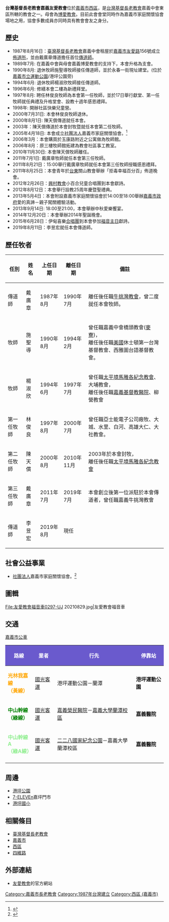 
{{Infobox Non-profit
| Non-profit_name = 台灣基督長老教會嘉義友愛教會
| Non-profit_logo = File:台灣基督長老教會友愛教會.jpg
| Non-profit_type = [[非政府組織|非政府組織]]
| founded_date = 1987年8月16日(34年)
| founder = 戴廣章
| location = 60095[[嘉義市|嘉義市]][[西區_(嘉義市)|西區]][[西平里|西平里]][[永春一街|永春一街]]101號 
| key_people = 李昱宏（[[傳道師|傳道師]]）
| area_served = [[台灣|台灣]][[嘉義市|嘉義市]][[西區_(嘉義市)|西區]]
| focus = 
| method = 
| revenue = 
| num_employees = 
| slogan = 
| homepage = http://youai.org.tw
}}

'''台灣基督長老教會嘉義友愛教會'''位於[[嘉義市|嘉義市]][[西區_(嘉義市)|西區]]，是[[台灣基督長老教會|台灣基督長老教會]]嘉義中會東區所轄的教會之一。母會為[[博愛教會|博愛教會]]。目前此會會堂同時作為嘉義市家庭關懷協會場地之用，協會多數成員亦同時具有教會會友之身分。

== 歷史 ==
*1987年8月16日：[[臺灣基督長老教會|臺灣基督長老教會]]嘉義中會租屋於[[嘉義市|嘉義市]][[友愛路_(嘉義市)|友愛路]]156號成立[[佈道所|佈道所]]，並由戴廣章傳道擔任首位[[傳道師|傳道師]]。
*1989年7月: 在嘉義中會與母會嘉義博愛教會的支持下，本會升格為支會。
*1990年8月: 退休牧師施聖導牧師接任傳道師，並於永春一街現址建堂。(位於[[嘉義市立運動公園|嘉義市立運動公園]]/港坪公園旁)
*1994年6月: 退休牧師楊淑欣牧師接任傳道師。
*1996年6月: 修繕本會二樓為新禮拜堂。
*1997年8月: 聘任林俊良牧師為本會第一任牧師，並於17日舉行獻堂、第一任牧師就任典禮及升格堂會、設教十週年感恩禮拜。
*1998年: 開辦社區快樂兒童營。
*2000年7月31日: 本會林俊良牧師退休。
*2000年8月1日: 陳天償傳道就任本會。
*2003年：陳天償傳道於本會封牧暨就任本會第二任牧師。
*2005年4月18日: 本會成立[[社團法人|社團法人]]嘉義市家庭關懷協會。<ref>{{Cite web |url=http://www.npo.org.tw/npolist_detail.asp?id=5787 |title=存档副本 |accessdate=2015-10-27 |archive-date=2019-09-11 |archive-url=https://web.archive.org/web/20190911224613/http://www.npo.org.tw/npolist_detail.asp?id=5787 |dead-url=no }}</ref>
*2006年3月：本會購買於玉康路附近之公寓做為牧師館。
*2006年8月：原三樓牧師館拓建為教會社區事工教室。
*2010年11月30日: 本會陳天償牧師離任。
*2011年7月1日: 戴廣章牧師就任本會第三任牧師。
*2011年8月21日：15:00舉行戴廣章牧師就任本會第三任牧師授職感恩禮拜。
*2011年8月25日：本會青年於[[台東縣|台東]]關山教會舉辦「拒毒幸福百分百」佈道晚會。
*2012年2月26日：[[興村教會|興村教會]]小百合兒童合唱團到本會獻詩。
*2012年8月12日：本會舉行設教25周年慶暨聖禮典。
*2013年5月4日：本會附設嘉義市家庭關懷協會於14:00至18:00舉辦[[嘉義市政府|嘉義市政府]]愛的真諦－親子闖關體驗活動。
*2013年9月14日: 18:00至21:00，本會舉辦中秋愛樂饗宴。
*2014年12月20日：本會舉辦2014年聖誕晚會。
*2015年6月28日：伊甸喜樂[[合唱團|合唱團]]到本會參加[[福音主日|福音主日]]獻詩。
*2019年8月11日：李昱宏就任本會傳道師。

==歷任牧者==
{| class="wikitable"
!任別
!姓名
!上任日期
!離任日期
!備註
|-
|傳道師
|戴廣章
|1987年8月
|1990年7月
|離任後任職[[牛挑灣教會|牛挑灣教會]]，曾二度就任本會牧師。
|-
|牧師
|施聖導
|1990年8月
|1994年2月
|曾任職嘉義中會橋頭教會([[麥寮|麥寮]])，<BR>離任後任職[[美國|美國]]休士頓第一台灣基督教會、西雅圖台語基督教會。
|-
|牧師
|楊淑欣	
|1994年6月
|1997年7月
|曾任職[[太平境馬雅各紀念教會|太平境馬雅各紀念教會]]、大埔教會，<BR>離任後任職[[嘉義基督教醫院|嘉義基督教醫院]]、柳營教會
|-
|第一任牧師
|林俊良
|1997年8月
|2000年7月
|曾任職亞士能電子公司廠牧、大城、水里、白河、高雄大仁、大社教會。
|-
|第二任牧師
|陳天償
|2000年8月
|2010年11月
|2003年於本會封牧，<BR>離任後任職[[太平境馬雅各紀念教會|太平境馬雅各紀念教會]]
|-
|第三任牧師
|戴廣章
|2011年7月
|2019年7月
|本會創立後第一位派駐於本會傳道者，曾任職嘉義牛挑灣教會
|-
|傳道師
|李昱宏
|2019年8月
|現任
|
|}

== 社會公益事業 ==
*[[社團法人|社團法人]]嘉義市家庭關懷協會。<ref>{{cite web |url=http://foundations.olc.tw/foundations/view/544137a9-89ac-4521-977d-2b20acb5b862 |title=存档副本 |accessdate=2015-10-27 |deadurl=yes |archiveurl=https://web.archive.org/web/20160304060610/http://foundations.olc.tw/foundations/view/544137a9-89ac-4521-977d-2b20acb5b862 |archivedate=2016-03-04 }}</ref>

== 圖輯 ==
<gallery>
File:友愛教會福音車0297-UJ 20210829.jpg|友愛教會福音車
</gallery>
== 交通 ==
{{main|嘉義市公車}}
;[[嘉義市公車|嘉義市公車]]
{| class="wikitable" width="100%" align="center"
! style="background: #6a5acd; color: #ffffff;"|路線!!style="background: #6a5acd; color: #ffffff;"|業者!!style="background: #6a5acd; color: #ffffff;"|行先!!style="background: #6a5acd; color: #ffffff;"|停靠站
|-align=center
|<font color=orange>'''光林我嘉線<br/>（黃線）'''</font>||[[國光客運|國光客運]]||港坪運動公園－蘭潭||'''港坪運動公園'''
|-align=center
|<font color=green>'''中山幹線<br/>（綠線）'''</font>||[[國光客運|國光客運]]||[[嘉義榮民醫院|嘉義榮民醫院]]－[[國立嘉義大學蘭潭校區|嘉義大學蘭潭校區]]||'''嘉義醫院'''
|-align=center
|<font color=lightgreen>'''中山幹線A<br/>（綠A線）'''</font>||[[國光客運|國光客運]]||[[二二八國家紀念公園|二二八國家紀念公園]]－嘉義大學蘭潭校區||'''嘉義醫院'''
|-
|}
{{BS-map
|title=台灣好行光林我嘉線站牌
|legend=0
|lua=1
|map=
KBHFa~~港坪運動公園
BHF~~嘉樂福觀光夜市
BHF~~番仔溝公園
BHF~~大潤發（博愛路）
BHF~~{{rint|tw|tra}}{{rint|tw|cbrt}} [[嘉義市先期交通轉運中心|嘉義市轉運中心]]
BHF~~自由友忠路口
BHF~~[[香湖公園|北香湖公園]]
BHF~~文化文華街口
BHF~~秀泰影城
BHF~~{{rint|tw|tra}}{{rint|tw|cbrt}} 嘉義火車站
BHF~~{{rint|tw|cbrt}} 新光三越遠東站
BHF~~{{rint|tw|cbrt}} 文化路口
BHF~~嘉邑城隍廟
BHF~~市政府（吳鳳北路）
BHF~~[[File:ROC_Forestry_Bureau_Seal.svg|20px]] 檜意森活村（北門）
BHF~~獄政博物館
BHF~~{{rint|tw|cbrt}} 嘉義高商（嘉義公園）
BHF~~嘉義高中（啟明路）
BHF~~嘉義高中
BHF~~下山仔頂（大雅商圈）
BHF~~蘭潭國小
BHF~~蘭潭DC
KBHFe~~'''蘭潭'''
}}

== 周邊 ==
*[[港坪公園|港坪公園]]
*[[7-ELEVEn|7-ELEVEn]]嘉坪門市
*[[港坪國小|港坪國小]]

== 相關條目 ==
*[[臺灣基督長老教會|臺灣基督長老教會]]
*[[嘉義市|嘉義市]]
*[[西區_(嘉義市)|西區]]
*[[四維路_(嘉義市)|四維路]]

==外部連結==
*[http://youai.org.tw 友愛教會]{{Wayback|url=http://youai.org.tw/ |date=20190916040743 }}的官方網站

[[Category:嘉義市長老教會|Category:嘉義市長老教會]]
[[Category:1987年台灣建立|Category:1987年台灣建立]]
[[Category:西區_(嘉義市)|Category:西區 (嘉義市)]]